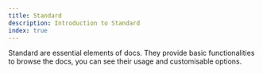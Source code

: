 ```yaml
---
title: Standard
description: Introduction to Standard
index: true
---
```


Standard are essential elements of docs.
They provide basic functionalities to browse the docs, you can see their usage and customisable options.
